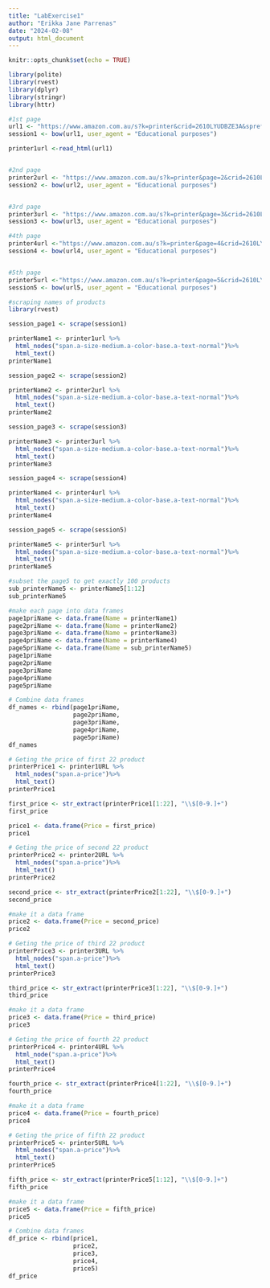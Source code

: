 ```yaml
---
title: "LabExercise1"
author: "Erikka Jane Parrenas"
date: "2024-02-08"
output: html_document
---
```


```r
knitr::opts_chunk$set(echo = TRUE)
```

```r
library(polite)
library(rvest)
library(dplyr)
library(stringr)
library(httr)

#1st page
url1 <- "https://www.amazon.com.au/s?k=printer&crid=2610LYUDBZE3A&sprefix=printer%2Caps%2C308&ref=nb_sb_noss_1"
session1 <- bow(url1, user_agent = "Educational purposes")

printer1url <-read_html(url1)


#2nd page
printer2url <- "https://www.amazon.com.au/s?k=printer&page=2&crid=2610LYUDBZE3A&qid=1709542185&sprefix=printer%2Caps%2C308&ref=sr_pg_2"
session2 <- bow(url2, user_agent = "Educational purposes")


#3rd page
printer3url <- "https://www.amazon.com.au/s?k=printer&page=3&crid=2610LYUDBZE3A&qid=1709542194&sprefix=printer%2Caps%2C308&ref=sr_pg_3"
session3 <- bow(url3, user_agent = "Educational purposes")

#4th page
printer4url <-"https://www.amazon.com.au/s?k=printer&page=4&crid=2610LYUDBZE3A&qid=1709542297&sprefix=printer%2Caps%2C308&ref=sr_pg_4"
session4 <- bow(url4, user_agent = "Educational purposes")


#5th page
printer5url <-"https://www.amazon.com.au/s?k=printer&page=5&crid=2610LYUDBZE3A&qid=1709542332&sprefix=printer%2Caps%2C308&ref=sr_pg_5"
session5 <- bow(url5, user_agent = "Educational purposes")
```


```r
#scraping names of products
library(rvest)

session_page1 <- scrape(session1)

printerName1 <- printer1url %>%
  html_nodes("span.a-size-medium.a-color-base.a-text-normal")%>%
  html_text()
printerName1
```

```r
session_page2 <- scrape(session2)

printerName2 <- printer2url %>%
  html_nodes("span.a-size-medium.a-color-base.a-text-normal")%>%
  html_text()
printerName2

```

```r
session_page3 <- scrape(session3)

printerName3 <- printer3url %>%
  html_nodes("span.a-size-medium.a-color-base.a-text-normal")%>%
  html_text()
printerName3
```

```r
session_page4 <- scrape(session4)

printerName4 <- printer4url %>%
  html_nodes("span.a-size-medium.a-color-base.a-text-normal")%>%
  html_text()
printerName4
```

```r
session_page5 <- scrape(session5)

printerName5 <- printer5url %>%
  html_nodes("span.a-size-medium.a-color-base.a-text-normal")%>%
  html_text()
printerName5

#subset the page5 to get exactly 100 products
sub_printerName5 <- printerName5[1:12]
sub_printerName5
```

```r
#make each page into data frames
page1priName <- data.frame(Name = printerName1)
page2priName <- data.frame(Name = printerName2)
page3priName <- data.frame(Name = printerName3)
page4priName <- data.frame(Name = printerName4)
page5priName <- data.frame(Name = sub_printerName5)
page1priName
page2priName
page3priName
page4priName
page5priName
```

```r
# Combine data frames
df_names <- rbind(page1priName,
                  page2priName,
                  page3priName,
                  page4priName,
                  page5priName)
df_names
```

```r
# Geting the price of first 22 product
printerPrice1 <- printer1URL %>%
  html_nodes("span.a-price")%>%
  html_text()
printerPrice1

first_price <- str_extract(printerPrice1[1:22], "\\$[0-9.]+")
first_price

price1 <- data.frame(Price = first_price)
price1

```

```r
# Geting the price of second 22 product
printerPrice2 <- printer2URL %>%
  html_nodes("span.a-price")%>%
  html_text()
printerPrice2

second_price <- str_extract(printerPrice2[1:22], "\\$[0-9.]+")
second_price

#make it a data frame
price2 <- data.frame(Price = second_price)
price2

```
```r
# Geting the price of third 22 product
printerPrice3 <- printer3URL %>%
  html_nodes("span.a-price")%>%
  html_text()
printerPrice3

third_price <- str_extract(printerPrice3[1:22], "\\$[0-9.]+")
third_price

#make it a data frame
price3 <- data.frame(Price = third_price)
price3

```

```r
# Geting the price of fourth 22 product
printerPrice4 <- printer4URL %>%
  html_node("span.a-price")%>%
  html_text()
printerPrice4

fourth_price <- str_extract(printerPrice4[1:22], "\\$[0-9.]+")
fourth_price

#make it a data frame
price4 <- data.frame(Price = fourth_price)
price4

```
```r
# Geting the price of fifth 22 product
printerPrice5 <- printer5URL %>%
  html_nodes("span.a-price")%>%
  html_text()
printerPrice5

fifth_price <- str_extract(printerPrice5[1:12], "\\$[0-9.]+")
fifth_price

#make it a data frame
price5 <- data.frame(Price = fifth_price)
price5

```
```r
# Combine data frames
df_price <- rbind(price1,
                  price2,
                  price3,
                  price4,
                  price5)
df_price
```